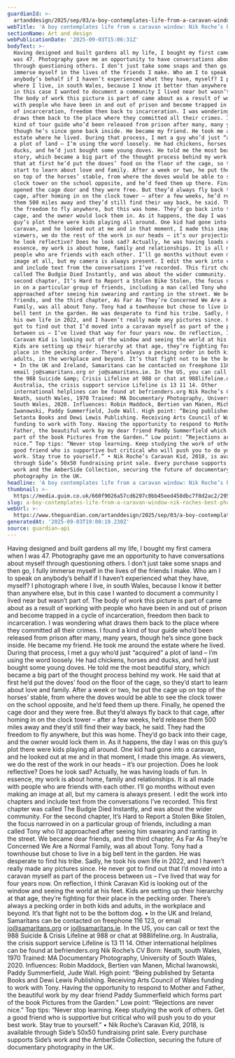 ```yaml
---
guardianId: >-
  artanddesign/2025/sep/03/a-boy-contemplates-life-from-a-caravan-window-nik-roche-best-photograph
webTitle: 'A boy contemplates life from a caravan window: Nik Roche’s best photograph'
sectionName: Art and design
webPublicationDate: '2025-09-03T15:06:31Z'
bodyText: >-
  Having designed and built gardens all my life, I bought my first camera when I
  was 47. Photography gave me an opportunity to have conversations about myself
  through questioning others. I don’t just take some snaps and then go, I fully
  immerse myself in the lives of the friends I make. Who am I to speak on
  anybody’s behalf if I haven’t experienced what they have, myself? I photograph
  where I live, in south Wales, because I know it better than anywhere else, but
  in this case I wanted to document a community I lived near but wasn’t part of.
  The body of work this picture is part of came about as a result of working
  with people who have been in and out of prison and become trapped in a cycle
  of incarceration, freedom then back to incarceration. I was wondering what
  draws them back to the place where they committed all their crimes. I found a
  kind of tour guide who’d been released from prison after many, many years,
  though he’s since gone back inside. He became my friend. He took me around the
  estate where he lived. During that process, I met a guy who’d just “acquired”
  a plot of land – I’m using the word loosely. He had chickens, horses and
  ducks, and he’d just bought some young doves. He told me the most beautiful
  story, which became a big part of the thought process behind my work. He said
  that at first he’d put the doves’ food on the floor of the cage, so they’d
  start to learn about love and family. After a week or two, he put the cage up
  on top of the horses’ stable, from where the doves would be able to see the
  clock tower on the school opposite, and he’d feed them up there. Finally, he
  opened the cage door and they were free. But they’d always fly back to that
  cage, after homing in on the clock tower – after a few weeks, he’d release
  them 500 miles away and they’d still find their way back, he said. They had
  the freedom to fly anywhere, but this was home. They’d go back into their
  cage, and the owner would lock them in. As it happens, the day I was on this
  guy’s plot there were kids playing all around. One kid had gone into a
  caravan, and he looked out at me and in that moment, I made this image. As
  viewers, we do the rest of the work in our heads – it’s our projection. Does
  he look reflective? Does he look sad? Actually, he was having loads of fun. In
  essence, my work is about home, family and relationships. It is all made with
  people who are friends with each other. I’ll go months without even making an
  image at all, but my camera is always present. I edit the work into chapters
  and include text from the conversations I’ve recorded. This first chapter was
  called The Budgie Died Instantly, and was about the wider community. For the
  second chapter, It’s Hard to Report a Stolen Bike Stolen, the focus narrowed
  in on a particular group of friends, including a man called Tony who I’d
  approached after seeing him swearing and ranting in the street. We became dear
  friends, and the third chapter, As Far As They’re Concerned We Are a Normal
  Family, was all about Tony. Tony had a townhouse but chose to live in a big
  bell tent in the garden. He was desperate to find his tribe. Sadly, he took
  his own life in 2022, and I haven’t really made any pictures since. He never
  got to find out that I’d moved into a caravan myself as part of the process
  between us – I’ve lived that way for four years now. On reflection, I think
  Caravan Kid is looking out of the window and seeing the world at his feet.
  Kids are setting up their hierarchy at that age, they’re fighting for their
  place in the pecking order. There’s always a pecking order in both kids and
  adults, in the workplace and beyond. It’s that fight not to be the bottom dog.
  • In the UK and Ireland, Samaritans can be contacted on freephone 116 123, or
  email jo@samaritans.org or jo@samaritans.ie. In the US, you can call or text
  the 988 Suicide &amp; Crisis Lifeline at 988 or chat at 988lifeline.org. In
  Australia, the crisis support service Lifeline is 13 11 14. Other
  international helplines can be found at befrienders.org Nik Roche’s CV Born:
  Neath, south Wales, 1970 Trained: MA Documentary Photography, University of
  South Wales, 2020. Influences: Robin Maddock, Bertien van Manen, Michal
  Iwanowski, Paddy Summerfield, Jude Wall. High point: “Being published by
  Setanta Books and Dewi Lewis Publishing. Receiving Arts Council of Wales
  funding to work with Tony. Having the opportunity to respond to Mother and
  Father, the beautiful work by my dear friend Paddy Summerfield which forms
  part of the book Pictures from the Garden.” Low point: “Rejections are never
  nice.” Top tips: “Never stop learning. Keep studying the work of others. Get a
  good friend who is supportive but critical who will push you to do your best
  work. Stay true to yourself.” • Nik Roche’s Caravan Kid, 2018, is available
  through Side’s 50x50 fundraising print sale. Every purchase supports Side’s
  work and the AmberSide Collection, securing the future of documentary
  photography in the UK.
headline: 'A boy contemplates life from a caravan window: Nik Roche’s best photograph'
thumbnail: >-
  https://media.guim.co.uk/660f9026a57cd6297c0bb45eed458dbc7f8d2ac2/295_0_2953_2362/500.jpg
slug: a-boy-contemplates-life-from-a-caravan-window-nik-roches-best-photograph
webUrl: >-
  https://www.theguardian.com/artanddesign/2025/sep/03/a-boy-contemplates-life-from-a-caravan-window-nik-roche-best-photograph
generatedAt: '2025-09-03T19:00:19.230Z'
source: guardian-api
---
```

Having designed and built gardens all my life, I bought my first camera when I was 47. Photography gave me an opportunity to have conversations about myself through questioning others. I don’t just take some snaps and then go, I fully immerse myself in the lives of the friends I make. Who am I to speak on anybody’s behalf if I haven’t experienced what they have, myself? I photograph where I live, in south Wales, because I know it better than anywhere else, but in this case I wanted to document a community I lived near but wasn’t part of. The body of work this picture is part of came about as a result of working with people who have been in and out of prison and become trapped in a cycle of incarceration, freedom then back to incarceration. I was wondering what draws them back to the place where they committed all their crimes. I found a kind of tour guide who’d been released from prison after many, many years, though he’s since gone back inside. He became my friend. He took me around the estate where he lived. During that process, I met a guy who’d just “acquired” a plot of land – I’m using the word loosely. He had chickens, horses and ducks, and he’d just bought some young doves. He told me the most beautiful story, which became a big part of the thought process behind my work. He said that at first he’d put the doves’ food on the floor of the cage, so they’d start to learn about love and family. After a week or two, he put the cage up on top of the horses’ stable, from where the doves would be able to see the clock tower on the school opposite, and he’d feed them up there. Finally, he opened the cage door and they were free. But they’d always fly back to that cage, after homing in on the clock tower – after a few weeks, he’d release them 500 miles away and they’d still find their way back, he said. They had the freedom to fly anywhere, but this was home. They’d go back into their cage, and the owner would lock them in. As it happens, the day I was on this guy’s plot there were kids playing all around. One kid had gone into a caravan, and he looked out at me and in that moment, I made this image. As viewers, we do the rest of the work in our heads – it’s our projection. Does he look reflective? Does he look sad? Actually, he was having loads of fun. In essence, my work is about home, family and relationships. It is all made with people who are friends with each other. I’ll go months without even making an image at all, but my camera is always present. I edit the work into chapters and include text from the conversations I’ve recorded. This first chapter was called The Budgie Died Instantly, and was about the wider community. For the second chapter, It’s Hard to Report a Stolen Bike Stolen, the focus narrowed in on a particular group of friends, including a man called Tony who I’d approached after seeing him swearing and ranting in the street. We became dear friends, and the third chapter, As Far As They’re Concerned We Are a Normal Family, was all about Tony. Tony had a townhouse but chose to live in a big bell tent in the garden. He was desperate to find his tribe. Sadly, he took his own life in 2022, and I haven’t really made any pictures since. He never got to find out that I’d moved into a caravan myself as part of the process between us – I’ve lived that way for four years now. On reflection, I think Caravan Kid is looking out of the window and seeing the world at his feet. Kids are setting up their hierarchy at that age, they’re fighting for their place in the pecking order. There’s always a pecking order in both kids and adults, in the workplace and beyond. It’s that fight not to be the bottom dog. • In the UK and Ireland, Samaritans can be contacted on freephone 116 123, or email jo@samaritans.org or jo@samaritans.ie. In the US, you can call or text the 988 Suicide &amp; Crisis Lifeline at 988 or chat at 988lifeline.org. In Australia, the crisis support service Lifeline is 13 11 14. Other international helplines can be found at befrienders.org Nik Roche’s CV Born: Neath, south Wales, 1970 Trained: MA Documentary Photography, University of South Wales, 2020. Influences: Robin Maddock, Bertien van Manen, Michal Iwanowski, Paddy Summerfield, Jude Wall. High point: “Being published by Setanta Books and Dewi Lewis Publishing. Receiving Arts Council of Wales funding to work with Tony. Having the opportunity to respond to Mother and Father, the beautiful work by my dear friend Paddy Summerfield which forms part of the book Pictures from the Garden.” Low point: “Rejections are never nice.” Top tips: “Never stop learning. Keep studying the work of others. Get a good friend who is supportive but critical who will push you to do your best work. Stay true to yourself.” • Nik Roche’s Caravan Kid, 2018, is available through Side’s 50x50 fundraising print sale. Every purchase supports Side’s work and the AmberSide Collection, securing the future of documentary photography in the UK.
